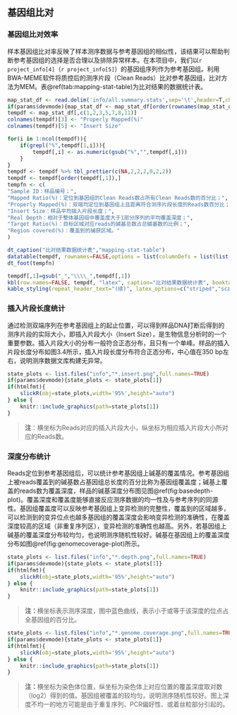 ## 基因组比对

### 基因组比对效率

样本基因组比对率反映了样本测序数据与参考基因组的相似性，该结果可以帮助判断参考基因组的选择是否合理以及排除异常样本。在本项目中，我们以`r project_info[4]`（`r project_info[5]`）的基因组序列作为参考基因组。利用BWA-MEME软件将质控后的测序片段（Clean Reads）比对参考基因组，比对方法为MEM。表\@ref(tab:mapping-stat-table)为比对结果的数据统计表。

```r
map_stat_df <- read.delim('info/all.summary.stats',sep='\t',header=T,check.names = F)
if(params$devmode){map_stat_df <- map_stat_df[order(rownames(map_stat_df))[1:10],]}
tempdf <- map_stat_df[,c(1,2,3,5,7,8,11)]
colnames(tempdf)[3] <- "Properly Mapped(%)"
colnames(tempdf)[5] <- "Insert Size"

for(i in 1:ncol(tempdf)){
    if(grepl("%",tempdf[1,i])){
        tempdf[,i] <- as.numeric(gsub("%","",tempdf[,i]))
    }
}
tempdf <- tempdf %>% tbl_prettier(c(NA,2,2,2,0,2,2))
tempdf <- tempdf[order(tempdf[,1]),]
tempfn <- c(
"Sample ID：样品编号；",
"Mapped Ratio(%)：定位到基因组的Clean Reads数占所有Clean Reads数的百分比；",
"Properly Mapped(%)：双端均定位到基因组上且距离符合测序片段长度的Reads数百分比；",
"Insert Size：样品平均插入片段长度；",
"Real Depth：相对于整体基因组中覆盖度大于1部分序列的平均覆盖深度；",
"Target Ratio(%)：目标区域对应reads的碱基总数占总碱基数的比例；",
"Region covered(%)：覆盖到的捕获区域。"
)
```

```r
dt_caption("比对结果数据统计表","mapping-stat-table")
datatable(tempdf, rownames=FALSE,options = list(columnDefs = list(list(className = 'dt-center',targets='_all'))))
dt_foot(tempfn)
```

```r
tempdf[,1]=gsub("_","\\\\_",tempdf[,1])
kbl(row.names=FALSE, tempdf, "latex", caption="比对结果数据统计表", booktabs = TRUE, longtable = TRUE, linesep=' ',col.names=linebreak(c("Sample ID", "Mapped\nRatio(\\%)", "Properly\nMapped(\\%)", "Insert Size", "Real Depth",  "Target\nRatio(\\%)","Region\ncovered(\\%)"),align="c"),escape=FALSE) %>%
kable_styling(repeat_header_text="(续)", latex_options=c("striped","scale_down","repeat_header")) %>% kbl_foot(tempfn) %>% table_bline()
```

### 插入片段长度统计

通过检测双端序列在参考基因组上的起止位置，可以得到样品DNA打断后得到的测序片段的实际大小，即插入片段大小（Insert Size），是生物信息分析时的一个重要参数。插入片段大小的分布一般符合正态分布，且只有一个单峰。样品的插入片段长度分布如图3.4所示，插入片段长度分布符合正态分布，中心值在350 bp左右，说明测序数据文库构建无异常。

```r
state_plots <- list.files("info","*.insert.png",full.names=TRUE)
if(params$devmode){state_plots <- state_plots[1]}
if(htmlfmt){
    slickR(obj=state_plots,width='95%',height="auto")
} else {
    knitr::include_graphics(path=state_plots[1])
}
```

> **注**：横坐标为Reads对应的插入片段大小，纵坐标为相应插入片段大小所对应的Reads数。

### 深度分布统计

Reads定位到参考基因组后，可以统计参考基因组上碱基的覆盖情况。参考基因组上被reads覆盖到的碱基数占基因组总长度的百分比称为基因组覆盖度；碱基上覆盖的reads数为覆盖深度，样品的碱基深度分布图见图\@ref(fig:basedepth-plot)。覆盖深度和覆盖度能够直接反应测序数据的均一性及与参考序列的同源性。基因组覆盖度可以反映参考基因组上变异检测的完整性，覆盖到的区域越多，可以检测到的变异位点也越多基因组的覆盖深度会影响变异检测的准确性，在覆盖深度较高的区域（非重复序列区），变异检测的准确性也越高。另外，若基因组上碱基的覆盖深度分布较均匀，也说明测序随机性较好。碱基在基因组上的覆盖深度分布如图\@ref(fig:genomecoverage-plot)所示。


```r
state_plots <- list.files("info","*.depth.png",full.names=TRUE)
if(params$devmode){state_plots <- state_plots[1]}
if(htmlfmt){
    slickR(obj=state_plots,width='95%',height="auto")
} else {
    knitr::include_graphics(path=state_plots[1])
}
```

> **注：**横坐标表示测序深度，图中蓝色曲线，表示小于或等于该深度的位点占全基因组的百分比。

```r
state_plots <- list.files("info","*.genome.coverage.png",full.names=TRUE)
if(params$devmode){state_plots <- state_plots[1]}
if(htmlfmt){
    slickR(obj=state_plots,width='95%',height="auto")
} else {
    knitr::include_graphics(path=state_plots[1])
}
```

> **注：**横坐标为染色体位置，纵坐标为染色体上对应位置的覆盖深度取对数（log2）得到的值。基因组被覆盖的较均匀，说明测序随机性较好。图上深度不均一的地方可能是由于重复序列、PCR偏好性、或着丝粒部分引起的。

